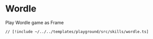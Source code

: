 # Wordle

Play Wordle game as Frame

```tsx [src/skills/wordle.ts]
// [!include ~/../../templates/playground/src/skills/wordle.ts]
```
